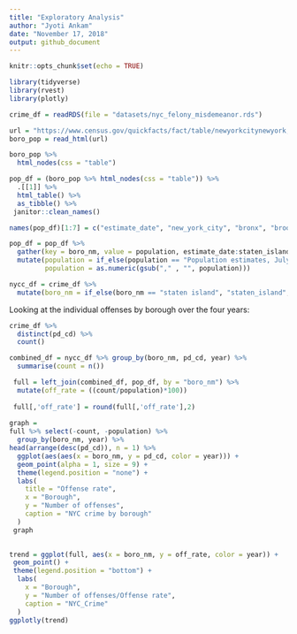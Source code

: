 ```yaml
---
title: "Exploratory Analysis"
author: "Jyoti Ankam"
date: "November 17, 2018"
output: github_document
---
```


```r
knitr::opts_chunk$set(echo = TRUE)
```

```r
library(tidyverse)
library(rvest)
library(plotly)
```

```r

crime_df = readRDS(file = "datasets/nyc_felony_misdemeanor.rds")

```

```r

url = "https://www.census.gov/quickfacts/fact/table/newyorkcitynewyork,bronxcountybronxboroughnewyork,kingscountybrooklynboroughnewyork,newyorkcountymanhattanboroughnewyork,queenscountyqueensboroughnewyork,richmondcountystatenislandboroughnewyork/PST045217"
boro_pop = read_html(url)

boro_pop %>%
  html_nodes(css = "table")

pop_df = (boro_pop %>% html_nodes(css = "table")) %>% 
  .[[1]] %>%
  html_table() %>% 
  as_tibble() %>% 
 janitor::clean_names()

names(pop_df)[1:7] = c("estimate_date", "new_york_city", "bronx", "brooklyn", "manhattan", "queens", "staten_island")

pop_df = pop_df %>% 
  gather(key = boro_nm, value = population, estimate_date:staten_island) %>% 
  mutate(population = if_else(population == "Population estimates, July 1, 2017,  (V2017)", "2017", population),
         population = as.numeric(gsub("," , "", population)))

```

```r
nycc_df = crime_df %>% 
  mutate(boro_nm = if_else(boro_nm == "staten island", "staten_island", boro_nm))
```
 
Looking at the individual offenses by borough over the four years:
```r

crime_df %>% 
  distinct(pd_cd) %>% 
  count()

combined_df = nycc_df %>% group_by(boro_nm, pd_cd, year) %>% 
  summarise(count = n())

 full = left_join(combined_df, pop_df, by = "boro_nm") %>% 
  mutate(off_rate = ((count/population)*100))
 
 full[,'off_rate'] = round(full[,'off_rate'],2)
 
graph =
full %>% select(-count, -population) %>% 
  group_by(boro_nm, year) %>%
head(arrange(desc(pd_cd)), n = 1) %>% 
  ggplot(aes(aes(x = boro_nm, y = pd_cd, color = year))) +
  geom_point(alpha = 1, size = 9) +
  theme(legend.position = "none") +
  labs(
    title = "Offense rate",
    x = "Borough",
    y = "Number of offenses",
    caption = "NYC crime by borough"
  )
 graph
 

trend = ggplot(full, aes(x = boro_nm, y = off_rate, color = year)) +
 geom_point() + 
 theme(legend.position = "bottom") +
  labs(
    x = "Borough",
    y = "Number of offenses/Offense rate",
    caption = "NYC_Crime"
  )
ggplotly(trend)

```
